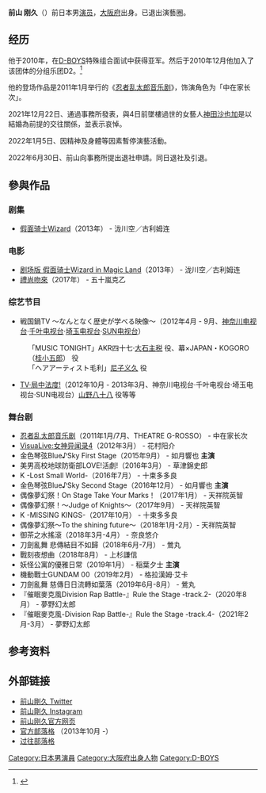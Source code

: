 {{Infobox person
|name = 前山刚久
|birth_date = {{birth date and age|1991|02|07}}<ref>[http://www.watanabepro.co.jp/mypage/artist/maeyamatakahisa.html 前山刚久的个人资料] {{Wayback|url=http://www.watanabepro.co.jp/mypage/artist/maeyamatakahisa.html |date=20131005131052 }} 2014年2月16日阅览。</ref>
|birth_place = {{JPN}}[[大阪府|大阪府]]
|occupation = 演员
|years_active = 2010年～2022年
}}

{{japanese|japanese=前山 剛久|kana=まえやま たかひさ|romaji=Maeyama Takahisa}}
'''前山 刚久'''（{{bd|1991年|2月7日|catIdx=Maeyama Takahisa}}）前日本男[[演员|演员]]，[[大阪府|大阪府]]出身。已退出演藝圈。

==经历==
他于2010年，在[[D-BOYS|D-BOYS]]特殊组合面试中获得亚军。然后于2010年12月他加入了该团体的分组乐团D2。<ref>{{cite web |url=http://blog.watanabepro.co.jp/maeyamatakahisa/archives/2010/12/post.html |title=前山剛久 BLOG: 「初めましてですね」 |language=日语 |date=2010年12月24日 |accessdate=2014年2月16日 |deadurl=yes |archiveurl=https://web.archive.org/web/20130629210811/http://blog.watanabepro.co.jp/maeyamatakahisa/archives/2010/12/post.html |archivedate=2013年6月29日 }}</ref>

他的登场作品是2011年1月举行的《[[忍者乱太郎|忍者乱太郎音乐剧]]》，饰演角色为「中在家长次」。

2021年12月22日、通過事務所發表，與4日前墜樓過世的女藝人[[神田沙也加|神田沙也加]]是以結婚為前提的交往關係，並表示哀悼。

2022年1月5日、因精神及身體等因素暫停演藝活動。

2022年6月30日、前山向事務所提出退社申請。同日退社及引退。

==參與作品==
===剧集===
*[[假面骑士Wizard|假面骑士Wizard]]（2013年） - 泷川空／古利姆连

===电影===
*[[剧场版_假面骑士Wizard_in_Magic_Land|剧场版 假面骑士Wizard in Magic Land]]（2013年） - 泷川空／古利姆连
*[[禮尚吻來|禮尚吻來]]（2017年） - 五十嵐克乙

===综艺节目===
*戦国鍋TV 〜なんとなく歴史が学べる映像〜（2012年4月 - 9月、[[神奈川电视台|神奈川电视台]]·[[千叶电视台|千叶电视台]]·[[埼玉电视台|埼玉电视台]]·[[SUN电视台|SUN电视台]]）
:「MUSIC TONIGHT」AKR四十七·[[大石良金|大石主税]] 役、幕×JAPAN・KOGORO（[[木戸孝允|桂小五郎]]） 役
:「ヘアアーティスト毛利」[[尼子义久|尼子义久]] 役
* [[TV·局中法度!|TV·局中法度!]]（2012年10月 - 2013年3月、神奈川电视台·千叶电视台·埼玉电视台·SUN电视台）[[山野八十八|山野八十八]] 役等等

===舞台剧===
*[[忍者乱太郎|忍者乱太郎音乐剧]]（2011年1月/7月、THEATRE G-ROSSO） - 中在家长次
*[[女神异闻录4|VisuaLive:女神异闻录4]]（2012年3月） - 花村阳介
*金色琴弦Blue♪Sky First Stage（2015年9月） - 如月響也 '''主演'''
*美男高校地球防衛部LOVE!活劇!（2016年3月） - 草津錦史郎
*K -Lost Small World-（2016年7月） - 十束多多良
*金色琴弦Blue♪Sky Second Stage（2016年12月） - 如月響也 '''主演'''
*偶像夢幻祭！On Stage Take Your Marks！（2017年1月） - 天祥院英智
*偶像夢幻祭！〜Judge of Knights〜（2017年9月） - 天祥院英智
*K -MISSING KINGS-（2017年10月） - 十束多多良
*偶像夢幻祭〜To the shining future〜（2018年1月-2月）- 天祥院英智
*御茶之水搖滾（2018年3月-4月） - 奈良悠介
*刀劍亂舞 悲傳結目不如歸（2018年6月-7月） - 鶯丸
*戰刻夜想曲（2018年8月） - 上杉謙信
*妖怪公寓的優雅日常（2019年1月） - 稲葉夕士 '''主演'''
*機動戰士GUNDAM 00（2019年2月） - 格拉漢姆·艾卡
*刀劍亂舞 慈傳日日流轉如葉落（2019年6月-8月） - 鶯丸
*『催眠麥克風Division Rap Battle-』Rule the Stage -track.2-（2020年8月） - 夢野幻太郎
*『催眠麥克風-Division Rap Battle-』Rule the Stage -track.4-（2021年2月-3月） - 夢野幻太郎

==参考资料==
{{reflist}}

==外部链接==
* [https://twitter.com/maechan_we_taka  前山剛久 Twitter] {{Wayback|url=https://twitter.com/maechan_we_taka |date=20220428192009 }}
*[https://instagram.com/maechan_we_taka 前山剛久 Instagram] {{Wayback|url=https://instagram.com/maechan_we_taka |date=20190512041448 }}
*[http://www.watanabepro.co.jp/mypage/artist/maeyamatakahisa.html 前山刚久官方网页] {{Wayback|url=http://www.watanabepro.co.jp/mypage/artist/maeyamatakahisa.html |date=20131005131052 }}{{ja icon}}
* [http://ameblo.jp/takahisa-maeyama-we/ 官方部落格] {{Wayback|url=http://ameblo.jp/takahisa-maeyama-we/ |date=20131107174133 }}（2013年10月 -）
* [https://web.archive.org/web/20120104202823/http://blog.watanabepro.co.jp/maeyamatakahisa/ 过往部落格]

{{DEFAULTSORT:Maeyama, Takahisa}}
[[Category:日本男演員|Category:日本男演員]]
[[Category:大阪府出身人物|Category:大阪府出身人物]]
[[Category:D-BOYS|Category:D-BOYS]]
